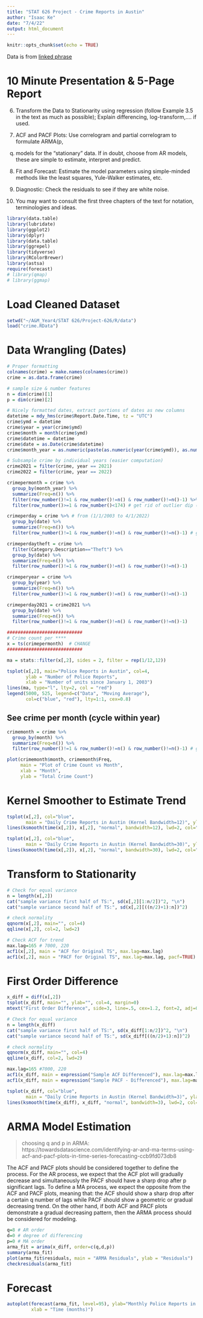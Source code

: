 ```yaml
---
title: "STAT 626 Project - Crime Reports in Austin"
author: "Isaac Ke"
date: "7/4/22"
output: html_document
---
```


```r
knitr::opts_chunk$set(echo = TRUE)
```

Data is from [linked phrase](https://data.austintexas.gov/Public-Safety/Crime-Reports/fdj4-gpfu)

# 10 Minute Presentation & 5-Page Report
6. Transform the Data to Stationarity using regression (follow Example 3.5 in the text
as much as possible); Explain differencing, log-transform,.... if used.

7. ACF and PACF Plots: Use correlogram and partial correlogram to formulate ARMA(p,
q) models for the "stationary" data. If in doubt, choose from AR models, these are
simple to estimate, interpret and predict.

8. Fit and Forecast: Estimate the model parameters using simple-minded methods like
the least squares, Yule-Walker estimates, etc.

9. Diagnostic: Check the residuals to see if they are white noise.

10. You may want to consult the first three chapters of the text for notation, terminologies
and ideas.

```r
library(data.table)
library(lubridate)
library(ggplot2)
library(dplyr)
library(data.table)
library(ggrepel)
library(tidyverse)
library(RColorBrewer)
library(astsa)
require(forecast)
# library(qmap)
# library(ggmap)
```

# Load Cleaned Dataset
```r
setwd("~/A&M_Year4/STAT 626/Project-626/R/data")
load("crime.RData")
```

# Data Wrangling (Dates) 
```r
# Proper formatting
colnames(crime) = make.names(colnames(crime))
crime = as.data.frame(crime)

# sample size & number features
n = dim(crime)[1]
p = dim(crime)[2]

# Nicely formatted dates, extract portions of dates as new columns
datetime = mdy_hms(crime$Report.Date.Time, tz = "UTC")
crime$ymd = datetime
crime$year = year(crime$ymd)
crime$month = month(crime$ymd)
crime$datetime = datetime
crime$date = as.Date(crime$datetime)
crime$month_year = as.numeric(paste(as.numeric(year(crime$ymd)), as.numeric(month(crime$ymd)), sep=""))

```


```r
# Subsample crime by individual years (easier computation)
crime2021 = filter(crime, year == 2021)
crime2022 = filter(crime, year == 2022)

crimepermonth = crime %>%
  group_by(month_year) %>%
  summarize(Freq=n()) %>%
  filter(row_number()!=1 & row_number()!=n() & row_number()!=n()-1) %>% # get rid of the endpoint days with 0 
  filter(row_number()>=1 & row_number()<174) # get rid of outlier dip (from 2-2003 to 3-2022)

crimeperday = crime %>% # from (1/1/2003 to 4/1/2022)
  group_by(date) %>%
  summarize(Freq=n()) %>%
  filter(row_number()!=1 & row_number()!=n() & row_number()!=n()-1) # get rid of the endpoint days with 0 

crimeperdaytheft = crime %>%
  filter(Category.Description=="Theft") %>%
  group_by(date) %>%
  summarize(Freq=n()) %>%
  filter(row_number()!=1 & row_number()!=n() & row_number()!=n()-1)

crimeperyear = crime %>%
  group_by(year) %>%
  summarize(Freq=n()) %>%
  filter(row_number()!=1 & row_number()!=n() & row_number()!=n()-1)

crimeperday2021 = crime2021 %>%
  group_by(date) %>%
  summarize(Freq=n()) %>%
  filter(row_number()!=1 & row_number()!=n() & row_number()!=n()-1)

############################
# Crime count per **** 
x = ts(crimepermonth)  # CHANGE
############################

ma = stats::filter(x[,2], sides = 2, filter = rep(1/12,12))

tsplot(x[,2], main="Police Reports in Austin", col=4, 
       ylab = "Number of Police Reports", 
       xlab = "Number of units since January 1, 2003")
lines(ma, type="l", lty=2, col = "red")
legend(5000, 525, legend=c("Data", "Moving Average"),
       col=c("blue", "red"), lty=1:1, cex=0.8)

```


## See crime per month (cycle within year)
```r
crimemonth = crime %>%
  group_by(month) %>%
  summarize(Freq=n()) %>%
  filter(row_number()!=1 & row_number()!=n() & row_number()!=n()-1) # get rid of the endpoint days with 0 

plot(crimemonth$month, crimemonth$Freq, 
     main = "Plot of Crime Count vs Month", 
     xlab = "Month",
     ylab = "Total Crime Count")
```


# Kernel Smoother to Estimate Trend
```r
tsplot(x[,2], col="blue",
       main = "Daily Crime Reports in Austin (Kernel Bandwidth=12)", ylab = "Total Number of Polics Reports")  
lines(ksmooth(time(x[,2]), x[,2], "normal", bandwidth=12), lwd=2, col="red")  

tsplot(x[,2], col="blue",
       main = "Daily Crime Reports in Austin (Kernel Bandwidth=30)", ylab = "Total Number of Polics Reports")  
lines(ksmooth(time(x[,2]), x[,2], "normal", bandwidth=30), lwd=2, col="red")  

```


# Transform to Stationarity 
```r
# Check for equal variance
n = length(x[,2])
cat("sample variance first half of TS:", sd(x[,2][1:n/2])^2, "\n")
cat("sample variance second half of TS:", sd(x[,2][((n/2)+1):n])^2)

# check normality
qqnorm(x[,2], main="", col=4)
qqline(x[,2], col=2, lwd=2)  

# Check ACF for trend
max.lag=165 # 7000, 220
acf1(x[,2], main = "ACF for Original TS", max.lag=max.lag)
acf1(x[,2], main = "PACF for Original TS", max.lag=max.lag, pacf=TRUE)
```



# First Order Difference 
```r
x_diff = diff(x[,2])
tsplot(x_diff, main="", ylab="", col=4, margin=0)  
mtext("First Order Difference", side=3, line=.5, cex=1.2, font=2, adj=0) 

# Check for equal variance
n = length(x_diff)
cat("sample variance first half of TS:", sd(x_diff[1:n/2])^2, "\n")
cat("sample variance second half of TS:", sd(x_diff[((n/2)+1):n])^2)

# check normality
qqnorm(x_diff, main="", col=4)
qqline(x_diff, col=2, lwd=2)  

max.lag=165 #7000, 220
acf1(x_diff, main = expression("Sample ACF Differenced"), max.lag=max.lag)
acf1(x_diff, main = expression("Sample PACF - Differenced"), max.lag=max.lag, pacf=TRUE)
```

```r
tsplot(x_diff, col="blue",
       main = "Daily Crime Reports in Austin (Kernel Bandwidth=3)", ylab = "Total Number of Polics Reports")  
lines(ksmooth(time(x_diff), x_diff, "normal", bandwidth=3), lwd=2, col="red")  
```

# ARMA Model Estimation
> choosing q and p in ARMA: https://towardsdatascience.com/identifying-ar-and-ma-terms-using-acf-and-pacf-plots-in-time-series-forecasting-ccb9fd073db8

The ACF and PACF plots should be considered together to define the process. For the AR process, we expect that the ACF plot will gradually decrease and simultaneously the PACF should have a sharp drop after p significant lags. To define a MA process, we expect the opposite from the ACF and PACF plots, meaning that: the ACF should show a sharp drop after a certain q number of lags while PACF should show a geometric or gradual decreasing trend. On the other hand, if both ACF and PACF plots demonstrate a gradual decreasing pattern, then the ARMA process should be considered for modeling.

```r
q=8 # AR order
d=0 # degree of differencing
p=0 # MA order
arma_fit = arima(x_diff, order=c(q,d,p))
summary(arma_fit)
plot(arma_fit$residuals, main = "ARMA Residuals", ylab = "Residuals")
checkresiduals(arma_fit)
```


# Forecast
```r
autoplot(forecast(arma_fit, level=95), ylab="Monthly Police Reports in Austin",
         xlab = "Time (months)")
```



